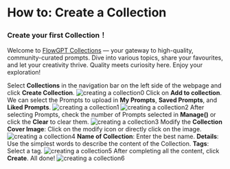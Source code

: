 # How to: Create a Collection

### Create your first Collection！ 
Welcome to [FlowGPT Collections](https://flowgpt.com/collections?filterBy=all) — your gateway to high-quality, community-curated prompts. Dive into various topics, share your favourites, and let your creativity thrive. Quality meets curiosity here. Enjoy your exploration!

Select **Collections** in the navigation bar on the left side of the webpage and click **Create Collection**.
![creating a collection0](public/createPrompt/collectionguide0.png)
Click on **Add to collection**. We can select the Prompts to upload in **My Prompts**, **Saved Prompts**, and **Liked Prompts**.
![creating a collection1](public/createPrompt/collectionguide1.png)
![creating a collection2](public/createPrompt/collectionguide2.png)
After selecting Prompts, check the number of Prompts selected in **Manage()** or click the **Clear** to clear them.
![creating a collection3](public/createPrompt/collectionguide3.png)
Modify the **Collection Cover Image**: Click on the modify icon or directly click on the image.
![creating a collection4](public/createPrompt/collectionguide4.png)
**Name of Collection**: Enter the best name.
**Details**: Use the simplest words to describe the content of the Collection.
**Tags**: Select a tag.
![creating a collection5](public/createPrompt/collectionguide5.png)
After completing all the content, click **Create**. All done!
![creating a collection6](public/createPrompt/collectionguide5.png)
